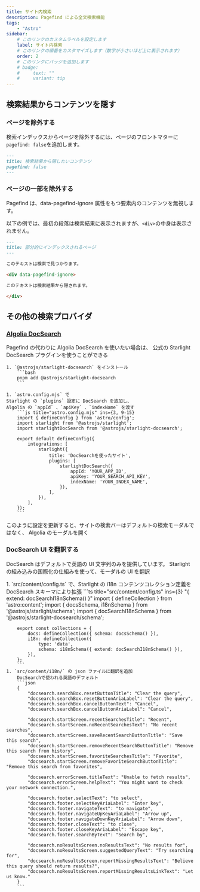 ```yaml
---
title: サイト内検索
description: Pagefind による全文検索機能
tags:
    - "Astro"
sidebar:
    # このリンクのカスタムラベルを設定します
    label: サイト内検索
    # このリンクの順番をカスタマイズします（数字が小さいほど上に表示されます）
    order: 2
    # このリンクにバッジを追加します
    # badge:
    #     text: ""
    #     variant: tip
---
```



## 検索結果からコンテンツを隠す

### ページを除外する

検索インデックスからページを除外するには、ページのフロントマターに`pagefind: false`を追加します。

```md title="src/content/docs/not-indexed.md" ins={3}
---
title: 検索結果から隠したいコンテンツ
pagefind: false
---
```

### ページの一部を除外する

Pagefind は、data-pagefind-ignore 属性をもつ要素内のコンテンツを無視します。

以下の例では、最初の段落は検索結果に表示されますが、`<div>`の中身は表示されません。

```md title="src/content/docs/partially-indexed.md" /data-pagefind-ignore/
---
title: 部分的にインデックスされるページ
---

このテキストは検索で見つかります。

<div data-pagefind-ignore>

このテキストは検索結果から隠されます。

</div>
```

## その他の検索プロバイダ

### [Algolia DocSearch](https://docsearch.algolia.com/)

Pagefind の代わりに Algolia DocSearch を使いたい場合は、
公式の Starlight DocSearch プラグインを使うことができる

<Steps>

    1. `@astrojs/starlight-docsearch` をインストール
        ```bash
        pnpm add @astrojs/starlight-docsearch
        ```

    1. `astro.config.mjs` で
    Starlight の `plugins` 設定に DocSearch を追加し、
    Algolia の `appId` 、`apiKey` 、`indexName` を渡す
        ```js title="astro.config.mjs" ins={3, 9-15}
        import { defineConfig } from 'astro/config';
        import starlight from '@astrojs/starlight';
        import starlightDocSearch from '@astrojs/starlight-docsearch';

        export default defineConfig({
            integrations: [
                starlight({
                    title: 'DocSearchを使ったサイト',
                    plugins: [
                        starlightDocSearch({
                            appId: 'YOUR_APP_ID',
                            apiKey: 'YOUR_SEARCH_API_KEY',
                            indexName: 'YOUR_INDEX_NAME',
                        }),
                    ],
                }),
            ],
        });
        ```

</Steps>

このように設定を更新すると、サイトの検索バーはデフォルトの検索モーダルではなく、
Algolia のモーダルを開く

### DocSearch UI を翻訳する

DocSearch はデフォルトで英語の UI 文字列のみを提供しています。
Starlight の組み込みの国際化の仕組みを使って、モーダルの UI を翻訳

<Steps>
    1. `src/content/config.ts` で、Starlight の i18n コンテンツコレクション定義を DocSearch スキーマにより拡張
        ```ts title="src/content/config.ts" ins={3} "{ extend: docSearchI18nSchema() }"
        import { defineCollection } from 'astro:content';
        import { docsSchema, i18nSchema } from '@astrojs/starlight/schema';
        import { docSearchI18nSchema } from '@astrojs/starlight-docsearch/schema';

        export const collections = {
            docs: defineCollection({ schema: docsSchema() }),
            i18n: defineCollection({
                type: 'data',
                schema: i18nSchema({ extend: docSearchI18nSchema() }),
            }),
        };
        ```
    1. `src/content/i18n/` の json ファイルに翻訳を追加
        DocSearchで使われる英語のデフォルト
        ```json
        {
            "docsearch.searchBox.resetButtonTitle": "Clear the query",
            "docsearch.searchBox.resetButtonAriaLabel": "Clear the query",
            "docsearch.searchBox.cancelButtonText": "Cancel",
            "docsearch.searchBox.cancelButtonAriaLabel": "Cancel",

            "docsearch.startScreen.recentSearchesTitle": "Recent",
            "docsearch.startScreen.noRecentSearchesText": "No recent searches",
            "docsearch.startScreen.saveRecentSearchButtonTitle": "Save this search",
            "docsearch.startScreen.removeRecentSearchButtonTitle": "Remove this search from history",
            "docsearch.startScreen.favoriteSearchesTitle": "Favorite",
            "docsearch.startScreen.removeFavoriteSearchButtonTitle": "Remove this search from favorites",

            "docsearch.errorScreen.titleText": "Unable to fetch results",
            "docsearch.errorScreen.helpText": "You might want to check your network connection.",

            "docsearch.footer.selectText": "to select",
            "docsearch.footer.selectKeyAriaLabel": "Enter key",
            "docsearch.footer.navigateText": "to navigate",
            "docsearch.footer.navigateUpKeyAriaLabel": "Arrow up",
            "docsearch.footer.navigateDownKeyAriaLabel": "Arrow down",
            "docsearch.footer.closeText": "to close",
            "docsearch.footer.closeKeyAriaLabel": "Escape key",
            "docsearch.footer.searchByText": "Search by",

            "docsearch.noResultsScreen.noResultsText": "No results for",
            "docsearch.noResultsScreen.suggestedQueryText": "Try searching for",
            "docsearch.noResultsScreen.reportMissingResultsText": "Believe this query should return results?",
            "docsearch.noResultsScreen.reportMissingResultsLinkText": "Let us know."
        }
        ```

</Steps>
